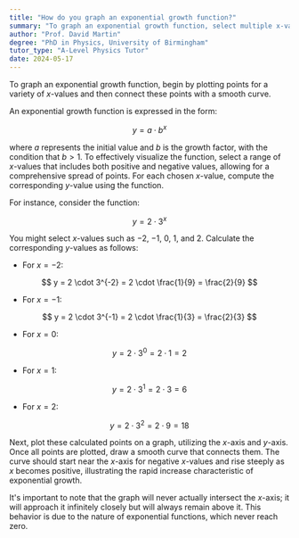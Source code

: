 ```yaml
---
title: "How do you graph an exponential growth function?"
summary: "To graph an exponential growth function, select multiple x-values, plot their corresponding points, and connect them with a smooth curve to illustrate the growth pattern."
author: "Prof. David Martin"
degree: "PhD in Physics, University of Birmingham"
tutor_type: "A-Level Physics Tutor"
date: 2024-05-17
---
```


To graph an exponential growth function, begin by plotting points for a variety of $x$-values and then connect these points with a smooth curve.

An exponential growth function is expressed in the form:

$$ y = a \cdot b^x $$

where $a$ represents the initial value and $b$ is the growth factor, with the condition that $b > 1$. To effectively visualize the function, select a range of $x$-values that includes both positive and negative values, allowing for a comprehensive spread of points. For each chosen $x$-value, compute the corresponding $y$-value using the function.

For instance, consider the function:

$$ y = 2 \cdot 3^x $$

You might select $x$-values such as $-2$, $-1$, $0$, $1$, and $2$. Calculate the corresponding $y$-values as follows:

- For $x = -2$:

$$ y = 2 \cdot 3^{-2} = 2 \cdot \frac{1}{9} = \frac{2}{9} $$

- For $x = -1$:

$$ y = 2 \cdot 3^{-1} = 2 \cdot \frac{1}{3} = \frac{2}{3} $$

- For $x = 0$:

$$ y = 2 \cdot 3^0 = 2 \cdot 1 = 2 $$

- For $x = 1$:

$$ y = 2 \cdot 3^1 = 2 \cdot 3 = 6 $$

- For $x = 2$:

$$ y = 2 \cdot 3^2 = 2 \cdot 9 = 18 $$

Next, plot these calculated points on a graph, utilizing the $x$-axis and $y$-axis. Once all points are plotted, draw a smooth curve that connects them. The curve should start near the $x$-axis for negative $x$-values and rise steeply as $x$ becomes positive, illustrating the rapid increase characteristic of exponential growth.

It's important to note that the graph will never actually intersect the $x$-axis; it will approach it infinitely closely but will always remain above it. This behavior is due to the nature of exponential functions, which never reach zero.
    